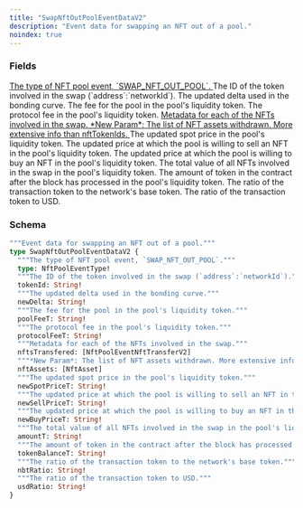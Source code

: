 ```yaml
---
title: "SwapNftOutPoolEventDataV2"
description: "Event data for swapping an NFT out of a pool."
noindex: true
---
```


### Fields

<a href="/api-reference/types/nftpooleventtype">
  <ResponseField name="type" type="NftPoolEventType!" required>
    The type of NFT pool event, `SWAP_NFT_OUT_POOL`.
  </ResponseField>
</a>

<ResponseField name="tokenId" type="String!" required>
  The ID of the token involved in the swap (`address`:`networkId`).
</ResponseField>

<ResponseField name="newDelta" type="String!" required>
  The updated delta used in the bonding curve.
</ResponseField>

<ResponseField name="poolFeeT" type="String!" required>
  The fee for the pool in the pool's liquidity token.
</ResponseField>

<ResponseField name="protocolFeeT" type="String!" required>
  The protocol fee in the pool's liquidity token.
</ResponseField>

<a href="/api-reference/types/nftpooleventnfttransferv2">
  <ResponseField name="nftsTransfered" type="[NftPoolEventNftTransferV2]">
    Metadata for each of the NFTs involved in the swap.
  </ResponseField>
</a>

<a href="/api-reference/types/nftasset">
  <ResponseField name="nftAssets" type="[NftAsset]">
    *New Param*: The list of NFT assets withdrawn. More extensive info than nftTokenIds.
  </ResponseField>
</a>

<ResponseField name="newSpotPriceT" type="String!" required>
  The updated spot price in the pool's liquidity token.
</ResponseField>

<ResponseField name="newSellPriceT" type="String!" required>
  The updated price at which the pool is willing to sell an NFT in the pool's liquidity token.
</ResponseField>

<ResponseField name="newBuyPriceT" type="String!" required>
  The updated price at which the pool is willing to buy an NFT in the pool's liquidity token.
</ResponseField>

<ResponseField name="amountT" type="String!" required>
  The total value of all NFTs involved in the swap in the pool's liquidity token.
</ResponseField>

<ResponseField name="tokenBalanceT" type="String!" required>
  The amount of token in the contract after the block has processed in the pool's liquidity token.
</ResponseField>

<ResponseField name="nbtRatio" type="String!" required>
  The ratio of the transaction token to the network's base token.
</ResponseField>

<ResponseField name="usdRatio" type="String!" required>
  The ratio of the transaction token to USD.
</ResponseField>

### Schema


```graphql 
"""Event data for swapping an NFT out of a pool."""
type SwapNftOutPoolEventDataV2 {
  """The type of NFT pool event, `SWAP_NFT_OUT_POOL`."""
  type: NftPoolEventType!
  """The ID of the token involved in the swap (`address`:`networkId`)."""
  tokenId: String!
  """The updated delta used in the bonding curve."""
  newDelta: String!
  """The fee for the pool in the pool's liquidity token."""
  poolFeeT: String!
  """The protocol fee in the pool's liquidity token."""
  protocolFeeT: String!
  """Metadata for each of the NFTs involved in the swap."""
  nftsTransfered: [NftPoolEventNftTransferV2]
  """*New Param*: The list of NFT assets withdrawn. More extensive info than nftTokenIds."""
  nftAssets: [NftAsset]
  """The updated spot price in the pool's liquidity token."""
  newSpotPriceT: String!
  """The updated price at which the pool is willing to sell an NFT in the pool's liquidity token."""
  newSellPriceT: String!
  """The updated price at which the pool is willing to buy an NFT in the pool's liquidity token."""
  newBuyPriceT: String!
  """The total value of all NFTs involved in the swap in the pool's liquidity token."""
  amountT: String!
  """The amount of token in the contract after the block has processed in the pool's liquidity token."""
  tokenBalanceT: String!
  """The ratio of the transaction token to the network's base token."""
  nbtRatio: String!
  """The ratio of the transaction token to USD."""
  usdRatio: String!
}
```
